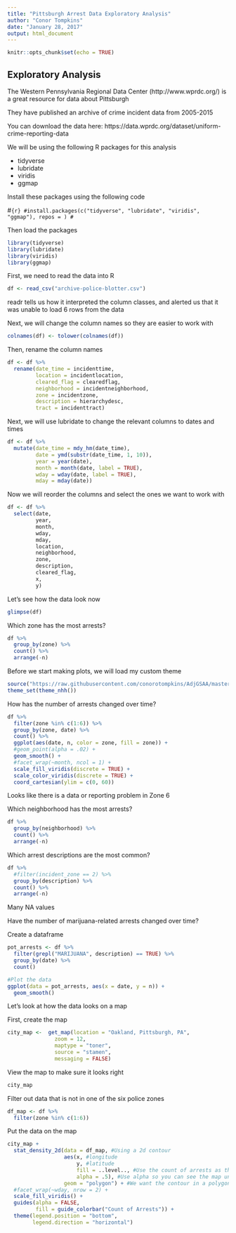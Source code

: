 ```yaml
---
title: "Pittsburgh Arrest Data Exploratory Analysis"
author: "Conor Tompkins"
date: "January 28, 2017"
output: html_document
---
```


```r
knitr::opts_chunk$set(echo = TRUE)
```

## Exploratory Analysis

The Western Pennsylvania Regional Data Center (http://www.wprdc.org/) is a great resource for data about Pittsburgh

They have published an archive of crime incident data from 2005-2015

You can download the data here: https://data.wprdc.org/dataset/uniform-crime-reporting-data

We will be using the following R packages for this analysis

- tidyverse
- lubridate
- viridis
- ggmap

Install these packages using the following code

#```{r}
#install.packages(c("tidyverse", "lubridate", "viridis", "ggmap"), repos = )
#```

Then load the packages
```r
library(tidyverse)
library(lubridate)
library(viridis)
library(ggmap)
```

First, we need to read the data into R

```r
df <- read_csv("archive-police-blotter.csv")
```
readr tells us how it interpreted the column classes, and alerted us that it was unable to load 6 rows from the data

Next, we will change the column names so they are easier to work with
```r
colnames(df) <- tolower(colnames(df))
```
Then, rename the column names
```r
df <- df %>% 
  rename(date_time = incidenttime,
         location = incidentlocation,
         cleared_flag = clearedflag,
         neighborhood = incidentneighborhood,
         zone = incidentzone,
         description = hierarchydesc,
         tract = incidenttract)
```

Next, we will use lubridate to change the relevant columns to dates and times
```r
df <- df %>%
  mutate(date_time = mdy_hm(date_time),
         date = ymd(substr(date_time, 1, 10)),
         year = year(date),
         month = month(date, label = TRUE),
         wday = wday(date, label = TRUE),
         mday = mday(date))
```         
Now we will reorder the columns and select the ones we want to work with
```r
df <- df %>% 
  select(date, 
         year,
         month,
         wday,
         mday,
         location,
         neighborhood,
         zone,
         description,
         cleared_flag,
         x,
         y)
```         
Let's see how the data look now
```r
glimpse(df)
```


Which zone has the most arrests?
```r
df %>%
  group_by(zone) %>% 
  count() %>% 
  arrange(-n)
```

Before we start making plots, we will load my custom theme
```r
source("https://raw.githubusercontent.com/conorotompkins/AdjGSAA/master/graphs/theme_nhh.R")
theme_set(theme_nhh())
```

How has the number of arrests changed over time?
```r
df %>% 
  filter(zone %in% c(1:6)) %>% 
  group_by(zone, date) %>% 
  count() %>% 
  ggplot(aes(date, n, color = zone, fill = zone)) +
  #geom_point(alpha = .02) +
  geom_smooth() +
  #facet_wrap(~month, ncol = 1) +
  scale_fill_viridis(discrete = TRUE) +
  scale_color_viridis(discrete = TRUE) +
  coord_cartesian(ylim = c(0, 60))
```

Looks like there is a data or reporting problem in Zone 6


Which neighborhood has the most arrests?
```r
df %>%
  group_by(neighborhood) %>% 
  count() %>% 
  arrange(-n)
```

Which arrest descriptions are the most common?
```r
df %>%
  #filter(incident_zone == 2) %>% 
  group_by(description) %>% 
  count() %>% 
  arrange(-n)
```
Many NA values

Have the number of marijuana-related arrests changed over time?

Create a dataframe

```r
pot_arrests <- df %>%
  filter(grepl("MARIJUANA", description) == TRUE) %>%
  group_by(date) %>% 
  count() 

#Plot the data
ggplot(data = pot_arrests, aes(x = date, y = n)) +
  geom_smooth()
```

Let's look at how the data looks on a map

First, create the map

```r
city_map <-  get_map(location = "Oakland, Pittsburgh, PA",
               zoom = 12,
               maptype = "toner", 
               source = "stamen",
               messaging = FALSE)
```
View the map to make sure it looks right
```r
city_map
```

Filter out data that is not in one of the six police zones

```r
df_map <- df %>% 
  filter(zone %in% c(1:6))
```

Put the data on the map
```r
city_map +
  stat_density_2d(data = df_map, #Using a 2d contour
                  aes(x, #longitude
                      y, #latitude
                      fill = ..level.., #Use the count of arrests as the fill
                      alpha = .5), #Use alpha so you can see the map under the data
                  geom = "polygon") + #We want the contour in a polygon
  #facet_wrap(~wday, nrow = 2) +
  scale_fill_viridis() +
  guides(alpha = FALSE,
         fill = guide_colorbar("Count of Arrests")) +
  theme(legend.position = "bottom",
        legend.direction = "horizontal")
```